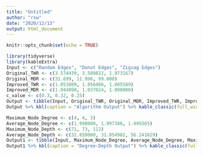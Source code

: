 ---
title: "Untitled"
author: "rsw"
date: "2020/12/13"
output: html_document
---

```{r setup, include=FALSE}
knitr::opts_chunk$set(echo = TRUE)
```

```{r}
library(tidyverse)
library(kableExtra)
Input <- c("Random Edges", "Donut Edges", "Zigzag Edges")
Original_TWR <- c(3.574439, 3.580822, 1.973167)
Original_MDR <- c(31.699, 11.996, 99.000)
Improved_TWR <- c(1.053889, 1.056486, 1.005589)
Improved_MDR <- c(1.044098, 1.037024, 1.000000)
c_value <- c(0.3, 0.32, 0.25)
Output <- tibble(Input, Original_TWR, Original_MDR, Improved_TWR, Improved_MDR, c_value)
Output %>% kbl(caption = "Algorithm Output") %>% kable_classic(full_width = F, html_font = "Cambria")

Maximum_Node_Degree <- c(4, 4, 3)
Average_Node_Degree <- c(1.998000, 1.997386, 1.999365)
Maximum_Node_Depth <- c(71, 73, 112)
Average_Node_Depth <- c(32.850000, 31.854902, 56.241029)
Output1 <- tibble(Input, Maximum_Node_Degree, Average_Node_Degree, Maximum_Node_Depth, Average_Node_Depth)
Output1 %>% kbl(caption = "Degree-Depth Output") %>% kable_classic(full_width = F, html_font = "Cambria")
```

